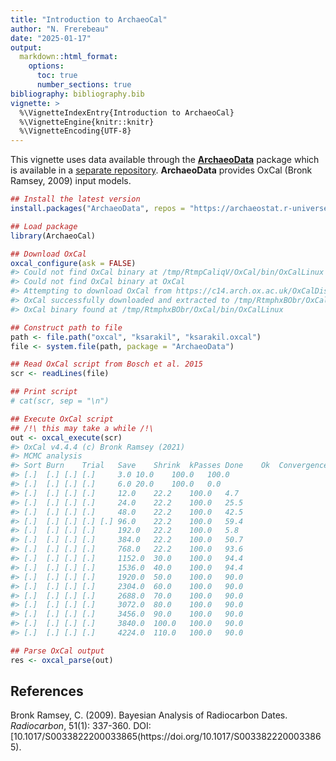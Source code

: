```yaml
---
title: "Introduction to ArchaeoCal"
author: "N. Frerebeau"
date: "2025-01-17"
output:
  markdown::html_format:
    options:
      toc: true
      number_sections: true
bibliography: bibliography.bib
vignette: >
  %\VignetteIndexEntry{Introduction to ArchaeoCal}
  %\VignetteEngine{knitr::knitr}
  %\VignetteEncoding{UTF-8}
---
```




This vignette uses data available through the [**ArchaeoData**](https://github.com/ArchaeoStat/ArchaeoData) package which is available in a [separate repository](https://archaeostat.r-universe.dev).
**ArchaeoData** provides OxCal (Bronk Ramsey, 2009) input models.


``` r
## Install the latest version
install.packages("ArchaeoData", repos = "https://archaeostat.r-universe.dev")
```


``` r
## Load package
library(ArchaeoCal)

## Download OxCal
oxcal_configure(ask = FALSE)
#> Could not find OxCal binary at /tmp/RtmpCaliqV/OxCal/bin/OxCalLinux
#> Could not find OxCal binary at OxCal
#> Attempting to download OxCal from https://c14.arch.ox.ac.uk/OxCalDistribution.zip.
#> OxCal successfully downloaded and extracted to /tmp/RtmphxBObr/OxCal.
#> OxCal binary found at /tmp/RtmphxBObr/OxCal/bin/OxCalLinux
```


``` r
## Construct path to file
path <- file.path("oxcal", "ksarakil", "ksarakil.oxcal")
file <- system.file(path, package = "ArchaeoData")

## Read OxCal script from Bosch et al. 2015
scr <- readLines(file)

## Print script
# cat(scr, sep = "\n")

## Execute OxCal script
## /!\ this may take a while /!\
out <- oxcal_execute(scr)
#> OxCal v4.4.4 (c) Bronk Ramsey (2021)
#> MCMC analysis
#> Sort	Burn	Trial	Save	Shrink	kPasses	Done	Ok	Convergence
#> [.]	[.]	[.]	[.]		3.0	10.0	100.0	100.0
#> [.]	[.]	[.]	[.]		6.0	20.0	100.0	0.0
#> [.]	[.]	[.]	[.]		12.0	22.2	100.0	4.7
#> [.]	[.]	[.]	[.]		24.0	22.2	100.0	25.5
#> [.]	[.]	[.]	[.]		48.0	22.2	100.0	42.5
#> [.]	[.]	[.]	[.]	[.]	96.0	22.2	100.0	59.4
#> [.]	[.]	[.]	[.]		192.0	22.2	100.0	5.8
#> [.]	[.]	[.]	[.]		384.0	22.2	100.0	50.7
#> [.]	[.]	[.]	[.]		768.0	22.2	100.0	93.6
#> [.]	[.]	[.]	[.]		1152.0	30.0	100.0	94.4
#> [.]	[.]	[.]	[.]		1536.0	40.0	100.0	94.4
#> [.]	[.]	[.]	[.]		1920.0	50.0	100.0	90.0
#> [.]	[.]	[.]	[.]		2304.0	60.0	100.0	90.0
#> [.]	[.]	[.]	[.]		2688.0	70.0	100.0	90.0
#> [.]	[.]	[.]	[.]		3072.0	80.0	100.0	90.0
#> [.]	[.]	[.]	[.]		3456.0	90.0	100.0	90.0
#> [.]	[.]	[.]	[.]		3840.0	100.0	100.0	90.0
#> [.]	[.]	[.]	[.]		4224.0	110.0	100.0	90.0

## Parse OxCal output
res <- oxcal_parse(out)
```

## References

Bronk Ramsey, C. (2009). Bayesian Analysis of Radiocarbon Dates. *Radiocarbon*, 51(1): 337-360. DOI: [10.1017/S0033822200033865(https://doi.org/10.1017/S0033822200033865).
